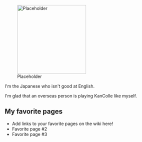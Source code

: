 [[File:Placeholder|thumb|220px]]

I'm the Japanese who isn't good at English.

I'm glad that an overseas person is playing KanColle like myself.

==My favorite pages==

* Add links to your favorite pages on the wiki here!
* Favorite page #2
* Favorite page #3